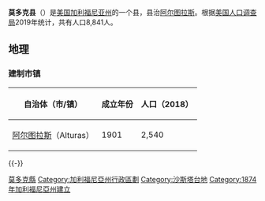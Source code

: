 {{Infobox U.S. County|
 county  = 莫多克县|
 state = 加利福尼亞州 |
 en county  = Modoc County|
 en state = California |
 seal = |
 map = Map of California highlighting Modoc County.svg|
 map size = 300x345|
 founded = 1874年|
 seat = [[阿尔图拉斯_(加利福尼亚州)|阿尔图拉斯]] | 
 area = 10,887 [[平方千米|km²]] (4,203 [[平方英里|mi²]]) |
 area land = 10,215 km² (3,944 mi²) |
 area water = 672 km² (259 mi²) |
 area percentage = 6.17% |
 census yr = 2000|
 pop = 9,449 |
 density = 1|
 web = www.modoccounty.us|
|}}
'''莫多克县'''（{{lang-en|Modoc County}}）是[[美国|美国]][[加利福尼亚州|加利福尼亚州]]的一个县，县治[[阿尔图拉斯_(加利福尼亚州)|阿尔图拉斯]]。根据[[美国人口调查局|美国人口调查局]]2019年统计，共有人口8,841人。
==地理==
===建制市镇===
{| class="wikitable sortable" style="margin:auto;"
! 自治体（市/镇）
! 成立年份
! 人口（2018）
|-
| [[阿尔图拉斯_(加利福尼亚州)|阿尔图拉斯]]（Alturas）
| 1901
| 2,540
|}
{{-}}

{{莫多克縣 (加利福尼亞州)}}
{{California}}
{{Authority control}}

{{DEFAULTSORT:Modoc County}}
[[Category:莫多克縣|]]
[[Category:加利福尼亞州行政區劃|Category:加利福尼亞州行政區劃]]
[[Category:沙斯塔台地|Category:沙斯塔台地]]
[[Category:1874年加利福尼亞州建立|Category:1874年加利福尼亞州建立]]

{{California-geo-stub}}